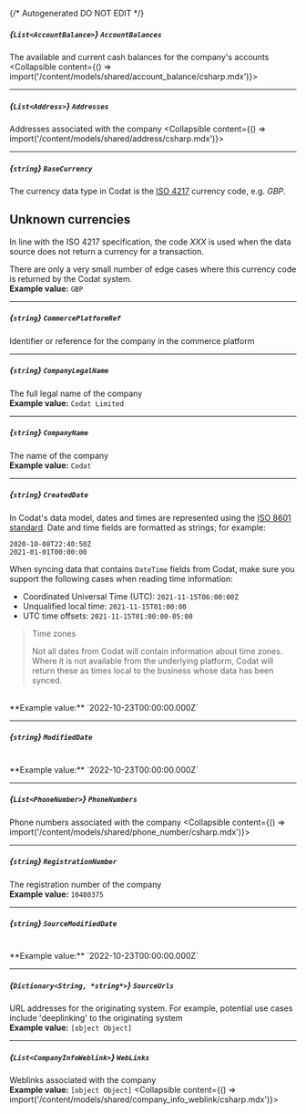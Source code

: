 {/* Autogenerated DO NOT EDIT  */}

##### *{`List<AccountBalance>`}* `AccountBalances`
The available and current cash balances for the company's accounts
<Collapsible content={() => import('/content/models/shared/account_balance/csharp.mdx')}>
</Collapsible>

---
##### *{`List<Address>`}* `Addresses`
Addresses associated with the company
<Collapsible content={() => import('/content/models/shared/address/csharp.mdx')}>
</Collapsible>

---
##### *{`string`}* `BaseCurrency`
The currency data type in Codat is the [ISO 4217](https://en.wikipedia.org/wiki/ISO_4217) currency code, e.g. _GBP_.

## Unknown currencies

In line with the ISO 4217 specification, the code _XXX_ is used when the data source does not return a currency for a transaction. 

There are only a very small number of edge cases where this currency code is returned by the Codat system.
<br/>
**Example value:** `GBP`

---
##### *{`string`}* `CommercePlatformRef`
Identifier or reference for the company in the commerce platform

---
##### *{`string`}* `CompanyLegalName`
The full legal name of the company
<br/>
**Example value:** `Codat Limited`

---
##### *{`string`}* `CompanyName`
The name of the company
<br/>
**Example value:** `Codat`

---
##### *{`string`}* `CreatedDate`
In Codat's data model, dates and times are represented using the <a class="external" href="https://en.wikipedia.org/wiki/ISO_8601" target="_blank">ISO 8601 standard</a>. Date and time fields are formatted as strings; for example:

```
2020-10-08T22:40:50Z
2021-01-01T00:00:00
```



When syncing data that contains `DateTime` fields from Codat, make sure you support the following cases when reading time information:

- Coordinated Universal Time (UTC): `2021-11-15T06:00:00Z`
- Unqualified local time: `2021-11-15T01:00:00`
- UTC time offsets: `2021-11-15T01:00:00-05:00`

> Time zones
> 
> Not all dates from Codat will contain information about time zones.  
> Where it is not available from the underlying platform, Codat will return these as times local to the business whose data has been synced.
<br/>
**Example value:** `2022-10-23T00:00:00.000Z`

---
##### *{`string`}* `ModifiedDate`
<br/>
**Example value:** `2022-10-23T00:00:00.000Z`

---
##### *{`List<PhoneNumber>`}* `PhoneNumbers`
Phone numbers associated with the company
<Collapsible content={() => import('/content/models/shared/phone_number/csharp.mdx')}>
</Collapsible>

---
##### *{`string`}* `RegistrationNumber`
The registration number of the company
<br/>
**Example value:** `10480375`

---
##### *{`string`}* `SourceModifiedDate`
<br/>
**Example value:** `2022-10-23T00:00:00.000Z`

---
##### *{`Dictionary<String, *string*>`}* `SourceUrls`
URL addresses for the originating system. For example, potential use cases include 'deeplinking' to the originating system
<br/>
**Example value:** `[object Object]`

---
##### *{`List<CompanyInfoWeblink>`}* `WebLinks`
Weblinks associated with the company
<br/>
**Example value:** `[object Object]`
<Collapsible content={() => import('/content/models/shared/company_info_weblink/csharp.mdx')}>
</Collapsible>


